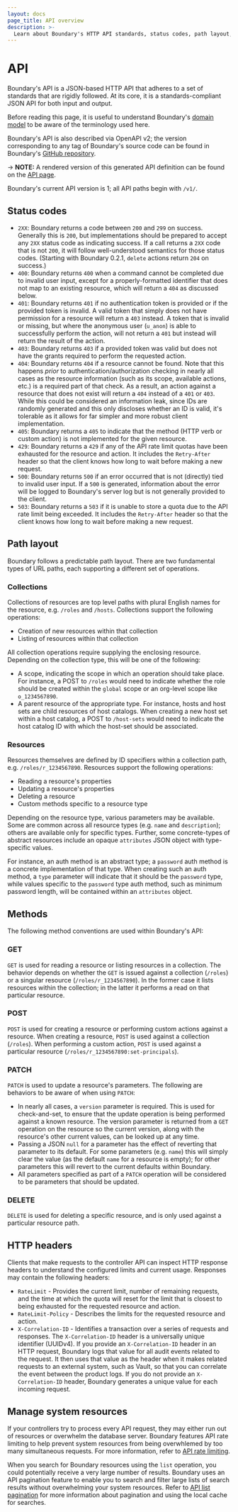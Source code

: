 ```yaml
---
layout: docs
page_title: API overview
description: >-
  Learn about Boundary's HTTP API standards, status codes, path layout, methods, and headers. Understand how rate limiting helps manage system resources.
---
```


# API

Boundary's API is a JSON-based HTTP API that adheres to a set of standards that are rigidly followed. At its core, it is a standards-compliant JSON API for both input and output.

Before reading this page, it is useful to understand Boundary's [domain model](/boundary/docs/domain-model) to be aware of the terminology used here.

Boundary's API is also described via OpenAPI v2; the version corresponding to any tag of Boundary's source code can be found in Boundary's [GitHub repository](https://github.com/hashicorp/boundary/blob/main/internal/gen/controller.swagger.json).

-> **NOTE:** A rendered version of this generated API definition can be found on the [API page](/boundary/api-docs).

Boundary's current API version is 1; all API paths begin with `/v1/`.

## Status codes

- `2XX`: Boundary returns a code between `200` and `299` on success. Generally this is `200`, but implementations should be prepared to accept any `2XX` status code as indicating success. If a call returns a `2XX` code that is not `200`, it will follow well-understood semantics for those status codes. (Starting with Boundary 0.2.1, `delete` actions return `204` on success.)
- `400`: Boundary returns `400` when a command cannot be completed due to invalid user input, except for a properly-formatted identifier that does not map to an existing resource, which will return a `404` as discussed below.
- `401`: Boundary returns `401` if no authentication token is provided or if the provided token is invalid. A valid token that simply does not have permission for a resource will return a `403` instead. A token that is invalid or missing, but where the anonymous user (`u_anon`) is able to successfully perform the action, will not return a `401` but instead will return the result of the action.
- `403`: Boundary returns `403` if a provided token was valid but does not have the grants required to perform the requested action.
- `404`: Boundary returns `404` if a resource cannot be found. Note that this happens _prior_ to authentication/authorization checking in nearly all cases as the resource information (such as its scope, available actions, etc.) is a required part of that check. As a result, an action against a resource that does not exist will return a `404` instead of a `401` or `403`. While this could be considered an information leak, since IDs are randomly generated and this only discloses whether an ID is valid, it's tolerable as it allows for far simpler and more robust client implementation.
- `405`: Boundary returns a `405` to indicate that the method (HTTP verb or custom action) is not implemented for the given resource.
- `429`: Boundary returns a `429` if any of the API rate limit quotas have been exhausted for the resource and action. It includes the `Retry-After` header so that the client knows how long to wait before making a new request.
- `500`: Boundary returns `500` if an error occurred that is not (directly) tied to invalid user input. If a `500` is generated, information about the error will be logged to Boundary's server log but is not generally provided to the client.
- `503`: Boundary returns a `503` if it is unable to store a quota due to the API rate limit being exceeded. It includes the `Retry-After` header so that the client knows how long to wait before making a new request.

## Path layout

Boundary follows a predictable path layout. There are two fundamental types of URL paths, each supporting a different set of operations.

### Collections

Collections of resources are top level paths with plural English names for the resource, e.g. `/roles` and `/hosts`. Collections support the following operations:

- Creation of new resources within that collection
- Listing of resources within that collection

All collection operations require supplying the enclosing resource. Depending on the collection type, this will be one of the following:

- A scope, indicating the scope in which an operation should take place. For instance, a POST to `/roles` would need to indicate whether the role should be created within the `global` scope or an org-level scope like `o_1234567890`.
- A parent resource of the appropriate type. For instance, hosts and host sets are child resources of host catalogs. When creating a new host set within a host catalog, a POST to `/host-sets` would need to indicate the host catalog ID with which the host-set should be associated.

### Resources

Resources themselves are defined by ID specifiers within a collection path, e.g. `/roles/r_1234567890`. Resources support the following operations:

- Reading a resource's properties
- Updating a resource's properties
- Deleting a resource
- Custom methods specific to a resource type

Depending on the resource type, various parameters may be available. Some are common across all resource types (e.g. `name` and `description`); others are available only for specific types. Further, some concrete-types of abstract resources include an opaque `attributes` JSON object with type-specific values.

For instance, an auth method is an abstract type; a `password` auth method is a concrete implementation of that type. When creating such an auth method, a `type` parameter will indicate that it should be the `password` type, while values specific to the `password` type auth method, such as minimum password length, will be contained within an `attributes` object.

## Methods

The following method conventions are used within Boundary's API:

### GET

`GET` is used for reading a resource or listing resources in a collection. The behavior depends on whether the `GET` is issued against a collection (`/roles`) or a singular resource (`/roles/r_1234567890`). In the former case it lists resources within the collection; in the latter it performs a read on that particular resource.

### POST

`POST` is used for creating a resource or performing custom actions against a resource. When creating a resource, `POST` is used against a collection (`/roles`). When performing a custom action, `POST` is used against a particular resource (`/roles/r_1234567890:set-principals`).

### PATCH

`PATCH` is used to update a resource's parameters. The following are behaviors to be aware of when using `PATCH`:

- In nearly all cases, a `version` parameter is required. This is used for check-and-set, to ensure that the update operation is being performed against a known resource. The version parameter is returned from a `GET` operation on the resource so the current version, along with the resource's other current values, can be looked up at any time.
- Passing a JSON `null` for a parameter has the effect of reverting that parameter to its default. For some parameters (e.g. `name`) this will simply clear the value (as the default `name` for a resource is empty); for other parameters this will revert to the current defaults within Boundary.
- All parameters specified as part of a `PATCH` operation will be considered to be parameters that should be updated.

### DELETE

`DELETE` is used for deleting a specific resource, and is only used against a particular resource path.

## HTTP headers

Clients that make requests to the controller API can inspect HTTP response headers to understand the configured limits and current usage.
Responses may contain the following headers:

- `RateLimit` - Provides the current limit, number of remaining requests, and the time at which the quota will reset for the limit that is closest to being exhausted for the requested resource and action.
- `RateLimit-Policy` - Describes the limits for the requested resource and action.
- `X-Correlation-ID` - Identifies a transaction over a series of requests and responses.
The `X-Correlation-ID` header is a universally unique identifier (UUIDv4).
If you provide an `X-Correlation-ID` header in an HTTP request, Boundary logs that value for all audit events related to the request.
It then uses that value as the header when it makes related requests to an external system, such as Vault, so that you can correlate the event between the product logs.
If you do not provide an `X-Correlation-ID` header, Boundary generates a unique value for each incoming request.

## Manage system resources

If your controllers try to process every API request, they may either run out of resources or overwhelm the database server.
Boundary features API rate limiting to help prevent system resources from being overwhlemed by too many simultaneous requests.
For more information, refer to [API rate limiting](/boundary/docs/api-clients/api/rate-limiting).

When you search for Boundary resources using the `list` operation, you could potentially receive a very large number of results.
Boundary uses an API pagination feature to enable you to search and filter large lists of search results without overwhelming your system resources.
Refer to [API list pagination](/boundary/docs/api-clients/api/pagination) for more information about pagination and using the local cache for searches.